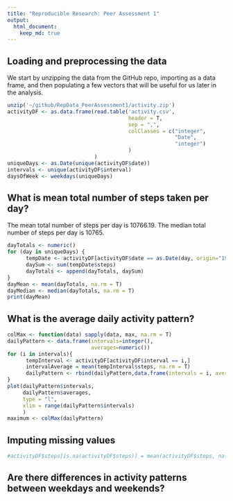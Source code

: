 ```yaml
---
title: "Reproducible Research: Peer Assessment 1"
output: 
  html_document:
    keep_md: true
---
```



## Loading and preprocessing the data
We start by unzipping the data from the GitHub repo, importing as a data frame,
and then populating a few vectors that will be useful for us later in the analysis.
```r
unzip('~/github/RepData_PeerAssessment1/activity.zip')
activityDF <- as.data.frame(read.table('activity.csv',
                                       header = T,
                                       sep = ",",
                                       colClasses = c("integer",
                                                      "Date",
                                                      "integer")
                                       )
                            )
uniqueDays <- as.Date(unique(activityDF$date))
intervals <- unique(activityDF$interval)
daysOfWeek <- weekdays(uniqueDays)
```


## What is mean total number of steps taken per day?
The mean total number of steps per day is 10766.19.
The median total number of steps per day is 10765.
```r
dayTotals <- numeric()
for (day in uniqueDays) {
      tempDate <- activityDF[activityDF$date == as.Date(day, origin="1970-01-01"),]
      daySum <- sum(tempDate$steps)
      dayTotals <- append(dayTotals, daySum)
}
dayMean <- mean(dayTotals, na.rm = T)
dayMedian <- median(dayTotals, na.rm = T)
print(dayMean)
```


## What is the average daily activity pattern?
```r
colMax <- function(data) sapply(data, max, na.rm = T)
dailyPattern <- data.frame(intervals=integer(),
                           averages=numeric())
for (i in intervals){
      tempInterval <- activityDF[activityDF$interval == i,]
      intervalAverage = mean(tempInterval$steps, na.rm = T)
      dailyPattern <- rbind(dailyPattern,data.frame(intervals = i, averages = intervalAverage))
}
plot(dailyPattern$intervals,
     dailyPattern$averages,
     type = "l",
     xlim = range(dailyPattern$intervals)
     )
maximum <- colMax(dailyPattern)
```


## Imputing missing values
```r
#activityDF$steps[is.na(activityDF$steps)] = mean(activityDF$steps, na.rm = T)

```


## Are there differences in activity patterns between weekdays and weekends?
```r

```
